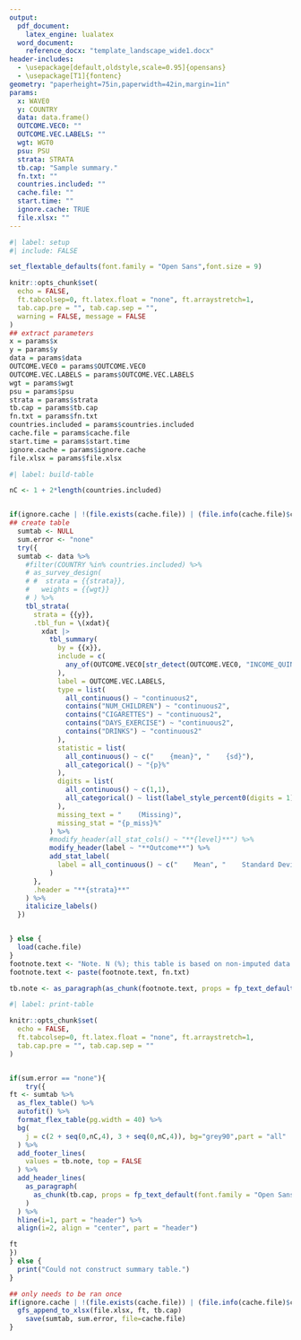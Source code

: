 ```yaml
---
output:
  pdf_document:
    latex_engine: lualatex
  word_document:
    reference_docx: "template_landscape_wide1.docx"
header-includes:
  - \usepackage[default,oldstyle,scale=0.95]{opensans}
  - \usepackage[T1]{fontenc}
geometry: "paperheight=75in,paperwidth=42in,margin=1in"
params: 
  x: WAVE0
  y: COUNTRY
  data: data.frame()
  OUTCOME.VEC0: ""
  OUTCOME.VEC.LABELS: ""
  wgt: WGT0
  psu: PSU
  strata: STRATA
  tb.cap: "Sample summary."
  fn.txt: ""
  countries.included: ""
  cache.file: ""
  start.time: ""
  ignore.cache: TRUE
  file.xlsx: ""
---
```


\pagestyle{empty}
\setmainfont{opensans}

```r
#| label: setup
#| include: FALSE

set_flextable_defaults(font.family = "Open Sans",font.size = 9)

knitr::opts_chunk$set(
  echo = FALSE,
  ft.tabcolsep=0, ft.latex.float = "none", ft.arraystretch=1,
  tab.cap.pre = "", tab.cap.sep = "",
  warning = FALSE, message = FALSE
)
## extract parameters
x = params$x
y = params$y
data = params$data
OUTCOME.VEC0 = params$OUTCOME.VEC0
OUTCOME.VEC.LABELS = params$OUTCOME.VEC.LABELS
wgt = params$wgt
psu = params$psu
strata = params$strata
tb.cap = params$tb.cap
fn.txt = params$fn.txt
countries.included = params$countries.included
cache.file = params$cache.file
start.time = params$start.time
ignore.cache = params$ignore.cache
file.xlsx = params$file.xlsx


```


```r
#| label: build-table

nC <- 1 + 2*length(countries.included)


if(ignore.cache | !(file.exists(cache.file)) | (file.info(cache.file)$ctime < start.time) ){
## create table
  sumtab <- NULL
  sum.error <- "none"
  try({
  sumtab <- data %>%
    #filter(COUNTRY %in% countries.included) %>%
    # as_survey_design(
    # #  strata = {{strata}},
    #   weights = {{wgt}}
    # ) %>%
    tbl_strata(
      strata = {{y}},
      .tbl_fun = \(xdat){
        xdat |>
          tbl_summary(
            by = {{x}},
            include = c(
              any_of(OUTCOME.VEC0[str_detect(OUTCOME.VEC0, "INCOME_QUINTILE", negate=TRUE)])
            ),
            label = OUTCOME.VEC.LABELS,
            type = list(
              all_continuous() ~ "continuous2",
              contains("NUM_CHILDREN") ~ "continuous2",
              contains("CIGARETTES") ~ "continuous2",
              contains("DAYS_EXERCISE") ~ "continuous2",
              contains("DRINKS") ~ "continuous2"
            ),
            statistic = list(
              all_continuous() ~ c("    {mean}", "    {sd}"),
              all_categorical() ~ "{p}%"
            ),
            digits = list(
              all_continuous() ~ c(1,1),
              all_categorical() ~ list(label_style_percent0(digits = 1))
            ),
            missing_text = "    (Missing)",
            missing_stat = "{p_miss}%"
          ) %>%
          #modify_header(all_stat_cols() ~ "**{level}**") %>%
          modify_header(label ~ "**Outcome**") %>%
          add_stat_label(
            label = all_continuous() ~ c("    Mean", "    Standard Deviation")
          )
      },
      .header = "**{strata}**"
    ) %>%
    italicize_labels()
  })


} else {
  load(cache.file)
}
footnote.text <- "Note. N (%); this table is based on non-imputed data. Cumulative percentages for variables may not add up to 100% due to rounding."
footnote.text <- paste(footnote.text, fn.txt)

tb.note <- as_paragraph(as_chunk(footnote.text, props = fp_text_default(font.family = "Open Sans", font.size = 9)))

```



```r
#| label: print-table

knitr::opts_chunk$set(
  echo = FALSE,
  ft.tabcolsep=0, ft.latex.float = "none", ft.arraystretch=1,
  tab.cap.pre = "", tab.cap.sep = ""
)


if(sum.error == "none"){
    try({
ft <- sumtab %>%
  as_flex_table() %>%
  autofit() %>%
  format_flex_table(pg.width = 40) %>%
  bg(
    j = c(2 + seq(0,nC,4), 3 + seq(0,nC,4)), bg="grey90",part = "all"
  ) %>%
  add_footer_lines(
    values = tb.note, top = FALSE
  ) %>%
  add_header_lines(
    as_paragraph(
      as_chunk(tb.cap, props = fp_text_default(font.family = "Open Sans", font.size = 11))
    )
  ) %>%
  hline(i=1, part = "header") %>%
  align(i=2, align = "center", part = "header")

ft
})
} else {
  print("Could not construct summary table.")
}

## only needs to be ran once
if(ignore.cache | !(file.exists(cache.file)) | (file.info(cache.file)$ctime < start.time) ){
  gfs_append_to_xlsx(file.xlsx, ft, tb.cap)
    save(sumtab, sum.error, file=cache.file)
}
```
